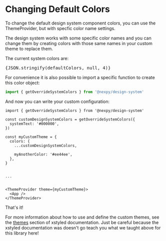 


<Meta title='Settings/Default Colors' />

# Changing Default Colors

To change the default design system component colors, you can use the ThemeProvider,
but with specfic color name settings.

The design system works with some specific color names and you can change them by creating
colors with those same names in your custom theme to replace them.

The current system colors are:

<Canvas>
  <pre>{JSON.stringify(defaultColors, null, 4)}</pre>
</Canvas>

For convenience it is also possible to import a specific function to create this color object:

```ts
import { getOverrideSystemColors } from '@nexpy/design-system'
```

And now you can write your custom configuration:

```tsx
import { getOverrideSystemColors } from '@nexpy/design-system'

const customDesignSystemColors = getOverrideSystemColors({
  systemText: '#000000',
})

const myCustomTheme = {
  colors: {
    ...customDesignSystemColors,

    myAnotherColor: '#ee44ee',
  },
}


...


<ThemeProvider theme={myCustomTheme}>
  <App />
</ThemeProvider>

```

That's it!

For more information about how to use and define the custom themes,
see the [themes](https://xstyled.dev/docs/theme/) section of xstyled
documentation. Just be careful because the xstyled documentation was
doesn't go teach you what we taught above for this library here!
